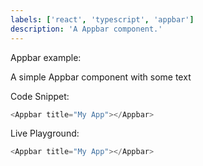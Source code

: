 ```yaml
---
labels: ['react', 'typescript', 'appbar']
description: 'A Appbar component.'
---
```



Appbar example:

A simple Appbar component with some text

Code Snippet:
```js
<Appbar title="My App"></Appbar>
```

Live Playground:
```js live
<Appbar title="My App"></Appbar>
```
